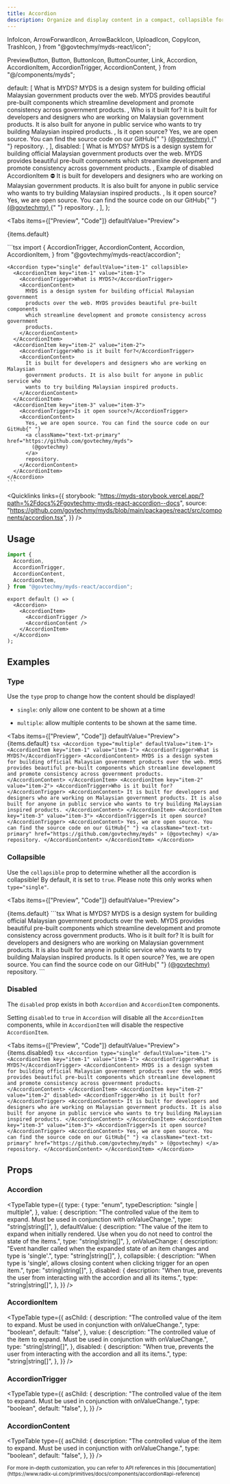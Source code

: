 ```yaml
---
title: Accordion
description: Organize and display content in a compact, collapsible format, commonly used for FAQ sections.
---
```


  InfoIcon,
  ArrowForwardIcon,
  ArrowBackIcon,
  UploadIcon,
  CopyIcon,
  TrashIcon,
} from "@govtechmy/myds-react/icon";

  PreviewButton,
  Button,
  ButtonIcon,
  ButtonCounter,
  Link,
  Accordion,
  AccordionItem,
  AccordionTrigger,
  AccordionContent,
} from "@/components/myds";

  default: [
    <AccordionItem key="item-1" value="item-1">
      <AccordionTrigger>What is MYDS?</AccordionTrigger>
      <AccordionContent>
        MYDS is a design system for building official Malaysian government
        products over the web. MYDS provides beautiful pre-built components
        which streamline development and promote consistency across government
        products.
      </AccordionContent>
    </AccordionItem>,
    <AccordionItem key="item-2" value="item-2">
      <AccordionTrigger>Who is it built for?</AccordionTrigger>
      <AccordionContent>
        It is built for developers and designers who are working on Malaysian
        government products. It is also built for anyone in public service who
        wants to try building Malaysian inspired products.
      </AccordionContent>
    </AccordionItem>,
    <AccordionItem key="item-3" value="item-3">
      <AccordionTrigger>Is it open source?</AccordionTrigger>
      <AccordionContent>
        Yes, we are open source. You can find the source code on our GitHub{" "}
        <a
          className="text-txt-primary"
          href="https://github.com/govtechmy/myds"
        >
          (@govtechmy)
        </a>{" "}
        repository.
      </AccordionContent>
    </AccordionItem>,
  ],
  disabled: [
    <AccordionItem key="item-1" value="item-1">
      <AccordionTrigger>What is MYDS?</AccordionTrigger>
      <AccordionContent>
        MYDS is a design system for building official Malaysian government
        products over the web. MYDS provides beautiful pre-built components
        which streamline development and promote consistency across government
        products.
      </AccordionContent>
    </AccordionItem>,
    <AccordionItem key="item-2" value="item-2" disabled>
      <AccordionTrigger>Example of disabled AccordionItem ⛔</AccordionTrigger>
      <AccordionContent>
        It is built for developers and designers who are working on Malaysian
        government products. It is also built for anyone in public service who
        wants to try building Malaysian inspired products.
      </AccordionContent>
    </AccordionItem>,
    <AccordionItem key="item-3" value="item-3">
      <AccordionTrigger>Is it open source?</AccordionTrigger>
      <AccordionContent>
        Yes, we are open source. You can find the source code on our GitHub{" "}
        <a
          className="text-txt-primary"
          href="https://github.com/govtechmy/myds"
        >
          (@govtechmy)
        </a>{" "}
        repository.
      </AccordionContent>
    </AccordionItem>,
  ],
};

<Tabs items={["Preview", "Code"]} defaultValue="Preview">
  <Tab value="Preview" className="not-prose">
    <div className="w-full">
      <Accordion type="single" defaultValue="item-1">
       {items.default}
      </Accordion>
    </div>

  </Tab>
  <Tab value="Code">
    ```tsx
import {
  AccordionTrigger,
  AccordionContent,
  Accordion,
  AccordionItem,
} from "@govtechmy/myds-react/accordion";
    
    <Accordion type="single" defaultValue="item-1" collapsible>
      <AccordionItem key="item-1" value="item-1">
        <AccordionTrigger>What is MYDS?</AccordionTrigger>
        <AccordionContent>
          MYDS is a design system for building official Malaysian government
          products over the web. MYDS provides beautiful pre-built components
          which streamline development and promote consistency across government
          products.
        </AccordionContent>
      </AccordionItem>
      <AccordionItem key="item-2" value="item-2">
        <AccordionTrigger>Who is it built for?</AccordionTrigger>
        <AccordionContent>
          It is built for developers and designers who are working on Malaysian
          government products. It is also built for anyone in public service who
          wants to try building Malaysian inspired products.
        </AccordionContent>
      </AccordionItem>
      <AccordionItem key="item-3" value="item-3">
        <AccordionTrigger>Is it open source?</AccordionTrigger>
        <AccordionContent>
          Yes, we are open source. You can find the source code on our GitHub{" "}
          <a className="text-txt-primary" href="https://github.com/govtechmy/myds">
            (@govtechmy)
          </a>
          repository.
        </AccordionContent>
      </AccordionItem>
    </Accordion>
    ```
  </Tab>
</Tabs>

<Quicklinks
  links={{
    storybook:
      "https://myds-storybook.vercel.app/?path=%2Fdocs%2Fgovtechmy-myds-react-accordion--docs",
    source:
      "https://github.com/govtechmy/myds/blob/main/packages/react/src/components/accordion.tsx",
  }}
/>

## Usage

```ts copy title="Import"
import {
  Accordion,
  AccordionTrigger,
  AccordionContent,
  AccordionItem,
} from "@govtechmy/myds-react/accordion";
```

```tsx copy title="Anatomy"
export default () => (
  <Accordion>
    <AccordionItem>
      <AccordionTrigger />
      <AccordionContent />
    </AccordionItem>
  </Accordion>
);
```

## Examples

### Type

Use the `type` prop to change how the content should be displayed!

- `single`: only allow one content to be shown at a time

- `multiple`: allow multiple contents to be shown at the same time.

<Tabs items={["Preview", "Code"]} defaultValue="Preview">
  <Tab value="Preview" className="not-prose">
    <Accordion type="multiple" defaultValue="item-1">
      {items.default}
    </Accordion>
  </Tab>
  <Tab value="Code">
    ```tsx
    <Accordion type="multiple" defaultValue="item-1">
      <AccordionItem key="item-1" value="item-1">
        <AccordionTrigger>What is MYDS?</AccordionTrigger>
        <AccordionContent>
          MYDS is a design system for building official Malaysian government
          products over the web. MYDS provides beautiful pre-built components
          which streamline development and promote consistency across government
          products.
        </AccordionContent>
      </AccordionItem>
      <AccordionItem key="item-2" value="item-2">
        <AccordionTrigger>Who is it built for?</AccordionTrigger>
        <AccordionContent>
          It is built for developers and designers who are working on Malaysian
          government products. It is also built for anyone in public service who
          wants to try building Malaysian inspired products.
        </AccordionContent>
      </AccordionItem>
      <AccordionItem key="item-3" value="item-3">
        <AccordionTrigger>Is it open source?</AccordionTrigger>
        <AccordionContent>
          Yes, we are open source. You can find the source code on our GitHub{" "}
          <a
            className="text-txt-primary"
            href="https://github.com/govtechmy/myds"
          >
            (@govtechmy)
          </a>
          repository.
        </AccordionContent>
      </AccordionItem>
    </Accordion>
    ```
  </Tab>
</Tabs>

### Collapsible

Use the `collapsible` prop to determine whether all the accordion is collapsible! By default, it is set to `true`. Please note this only works when `type="single"`.

<Tabs items={["Preview", "Code"]} defaultValue="Preview">
  <Tab value="Preview" className="not-prose">

<Accordion type="single" defaultValue="item-1" collapsible={false}>
  {items.default}
</Accordion>
  </Tab>
  <Tab value="Code">
  ```tsx
  <Accordion type="single" defaultValue="item-1" collapsible={false}>
    <AccordionItem key="item-1" value="item-1">
      <AccordionTrigger>What is MYDS?</AccordionTrigger>
      <AccordionContent>
        MYDS is a design system for building official Malaysian government
        products over the web. MYDS provides beautiful pre-built components
        which streamline development and promote consistency across government
        products.
      </AccordionContent>
    </AccordionItem>
    <AccordionItem key="item-2" value="item-2">
      <AccordionTrigger>Who is it built for?</AccordionTrigger>
      <AccordionContent>
        It is built for developers and designers who are working on Malaysian
        government products. It is also built for anyone in public service who
        wants to try building Malaysian inspired products.
      </AccordionContent>
    </AccordionItem>
    <AccordionItem key="item-3" value="item-3">
      <AccordionTrigger>Is it open source?</AccordionTrigger>
      <AccordionContent>
        Yes, we are open source. You can find the source code on our GitHub{" "}
        <a className="text-txt-primary" href="https://github.com/govtechmy/myds">
          (@govtechmy)
        </a>
        repository.
      </AccordionContent>
    </AccordionItem>
  </Accordion>
```
  </Tab>
</Tabs>

### Disabled

The `disabled` prop exists in both `Accordion` and `AccordionItem` components.

Setting `disabled` to `true` in `Accordion` will disable all the `AccordionItem` components, while in `AccordionItem` will disable the respective `AccordionItem`.

<Tabs items={["Preview", "Code"]} defaultValue="Preview">
  <Tab value="Preview" className="not-prose">
    <Accordion type="single" defaultValue="item-1">
      {items.disabled}
    </Accordion>
  </Tab>
  <Tab value="Code">
    ```tsx
    <Accordion type="single" defaultValue="item-1">
      <AccordionItem key="item-1" value="item-1">
        <AccordionTrigger>What is MYDS?</AccordionTrigger>
        <AccordionContent>
          MYDS is a design system for building official Malaysian government
          products over the web. MYDS provides beautiful pre-built components
          which streamline development and promote consistency across government
          products.
        </AccordionContent>
      </AccordionItem>
      <AccordionItem key="item-2" value="item-2" disabled>
        <AccordionTrigger>Who is it built for?</AccordionTrigger>
        <AccordionContent>
          It is built for developers and designers who are working on Malaysian
          government products. It is also built for anyone in public service who
          wants to try building Malaysian inspired products.
        </AccordionContent>
      </AccordionItem>
      <AccordionItem key="item-3" value="item-3">
        <AccordionTrigger>Is it open source?</AccordionTrigger>
        <AccordionContent>
          Yes, we are open source. You can find the source code on our GitHub{" "}
          <a
            className="text-txt-primary"
            href="https://github.com/govtechmy/myds"
          >
            (@govtechmy)
          </a>
          repository.
        </AccordionContent>
      </AccordionItem>
    </Accordion>
    ```
  </Tab>
</Tabs>

## Props

### Accordion

<TypeTable
  type={{
    type: {
      type: "enum",
      typeDescription: "single | multiple",
    },
    value: {
      description:
        "The controlled value of the item to expand. Must be used in conjunction with onValueChange.",
      type: "string|string[]",
    },
    defaultValue: {
      description:
        "The value of the item to expand when initially rendered. Use when you do not need to control the state of the items.",
      type: "string|string[]",
    },
    onValueChange: {
      description:
        "Event handler called when the expanded state of an item changes and type is 'single'.",
      type: "string|string[]",
    },
    collapsible: {
      description:
        "When type is 'single', allows closing content when clicking trigger for an open item.",
      type: "string|string[]",
    },
    disabled: {
      description:
        "When true, prevents the user from interacting with the accordion and all its items.",
      type: "string|string[]",
    },
  }}
/>

### AccordionItem

<TypeTable
  type={{
    asChild: {
      description:
        "The controlled value of the item to expand. Must be used in conjunction with onValueChange.",
      type: "boolean",
      default: "false",
    },
    value: {
      description:
        "The controlled value of the item to expand. Must be used in conjunction with onValueChange.",
      type: "string|string[]",
    },
    disabled: {
      description:
        "When true, prevents the user from interacting with the accordion and all its items.",
      type: "string|string[]",
    },
  }}
/>

### AccordionTrigger

<TypeTable
  type={{
    asChild: {
      description:
        "The controlled value of the item to expand. Must be used in conjunction with onValueChange.",
      type: "boolean",
      default: "false",
    },
  }}
/>

### AccordionContent

<TypeTable
  type={{
    asChild: {
      description:
        "The controlled value of the item to expand. Must be used in conjunction with onValueChange.",
      type: "boolean",
      default: "false",
    },
  }}
/>

<small>
  For more in-depth customization, you can refer to API references in this
  [documentation](https://www.radix-ui.com/primitives/docs/components/accordion#api-reference)
</small>
